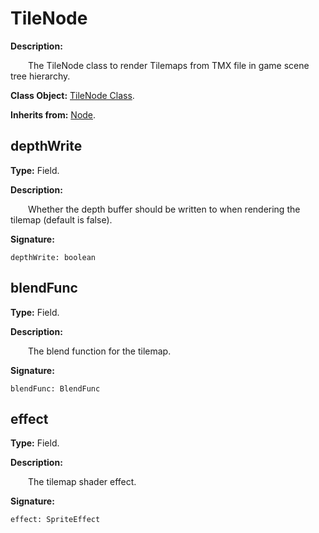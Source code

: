 
# TileNode

**Description:**

&emsp;&emsp;The TileNode class to render Tilemaps from TMX file in game scene tree hierarchy.

**Class Object:** [TileNode Class](/docs/api/Class%20Object/TileNode).

**Inherits from:** [Node](/docs/api/Class/Node).

## depthWrite

**Type:** Field.

**Description:**

&emsp;&emsp;Whether the depth buffer should be written to when rendering the tilemap (default is false).

**Signature:**
```tl
depthWrite: boolean
```

## blendFunc

**Type:** Field.

**Description:**

&emsp;&emsp;The blend function for the tilemap.

**Signature:**
```tl
blendFunc: BlendFunc
```

## effect

**Type:** Field.

**Description:**

&emsp;&emsp;The tilemap shader effect.

**Signature:**
```tl
effect: SpriteEffect
```